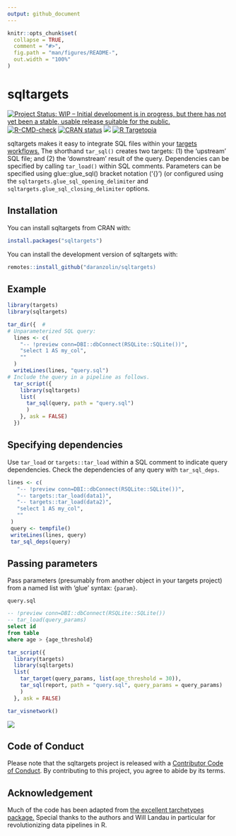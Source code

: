 ```yaml
---
output: github_document
---
```


<!-- README.md is generated from README.Rmd. Please edit that file -->

```r
knitr::opts_chunk$set(
  collapse = TRUE,
  comment = "#>",
  fig.path = "man/figures/README-",
  out.width = "100%"
)
```

# sqltargets

<!-- badges: start -->
[![Project Status: WIP – Initial development is in progress, but there has not yet been a stable, usable release suitable for the public.](https://www.repostatus.org/badges/latest/wip.svg)](https://www.repostatus.org/#wip)
[![R-CMD-check](https://github.com/daranzolin/sqltargets/actions/workflows/R-CMD-check.yaml/badge.svg)](https://github.com/daranzolin/sqltargets/actions/workflows/R-CMD-check.yaml)
[![CRAN status](https://www.r-pkg.org/badges/version/sqltargets)](https://CRAN.R-project.org/package=sqltargets)
[![](https://cranlogs.r-pkg.org/badges/sqltargets)](https://cran.r-project.org/package=sqltargets)
[![R Targetopia](https://img.shields.io/badge/R_Targetopia-member-blue?style=flat&labelColor=gray)](https://wlandau.github.io/targetopia/)

<!-- badges: end -->

sqltargets makes it easy to integrate SQL files within your [targets workflows.](https://github.com/ropensci/targets) The shorthand `tar_sql()` creates two targets: (1) the ‘upstream’ SQL file; and (2) the ‘downstream’ result of the query. Dependencies can be specified by calling `tar_load()` within SQL comments. Parameters can be specified using glue::glue_sql() bracket notation (‘{}’) (or configured using the `sqltargets.glue_sql_opening_delimiter` and `sqltargets.glue_sql_closing_delimiter` options.

## Installation

You can install sqltargets from CRAN with:

```r
install.packages("sqltargets")
```

You can install the development version of sqltargets with:

``` r
remotes::install_github("daranzolin/sqltargets)
```

## Example

```r
library(targets)
library(sqltargets)

tar_dir({  # 
# Unparameterized SQL query:
  lines <- c(
    "-- !preview conn=DBI::dbConnect(RSQLite::SQLite())",
    "select 1 AS my_col",
    ""
  )
  writeLines(lines, "query.sql")
# Include the query in a pipeline as follows.
  tar_script({
    library(sqltargets)
    list(
      tar_sql(query, path = "query.sql")
      )
    }, ask = FALSE)
  })
```

## Specifying dependencies

Use `tar_load` or `targets::tar_load` within a SQL comment to indicate query 
dependencies. Check the dependencies of any query with `tar_sql_deps`.

```r
lines <- c(
   "-- !preview conn=DBI::dbConnect(RSQLite::SQLite())",
   "-- targets::tar_load(data1)",
   "-- targets::tar_load(data2)",
   "select 1 AS my_col",
   ""
 )
 query <- tempfile()
 writeLines(lines, query)
 tar_sql_deps(query)
```

## Passing parameters

Pass parameters (presumably from another object in your targets project) from a named list with 
'glue' syntax: `{param}`.

`query.sql`

```sql
-- !preview conn=DBI::dbConnect(RSQLite::SQLite())
-- tar_load(query_params)
select id
from table
where age > {age_threshold}
```

```r
tar_script({
  library(targets)
  library(sqltargets)
  list(
    tar_target(query_params, list(age_threshold = 30)),
    tar_sql(report, path = "query.sql", query_params = query_params)
    )
  }, ask = FALSE)

tar_visnetwork()
```

![](inst/tar_visnetwork.png)

## Code of Conduct

Please note that the sqltargets project is released with a [Contributor Code of Conduct](https://contributor-covenant.org/version/2/1/CODE_OF_CONDUCT.html). By contributing to this project, you agree to abide by its terms.

## Acknowledgement

Much of the code has been adapted from [the excellent tarchetypes package.](https://github.com/ropensci/tarchetypes) Special 
thanks to the authors and Will Landau in particular for revolutionizing data pipelines in R.
